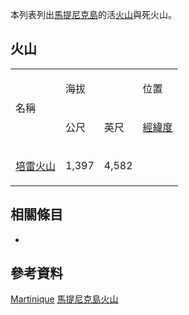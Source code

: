  
<!--This list is split from its main article where many elevations are incorrect-->
{{GeoGroupTemplate}}
{{seealso|火山列表}}
本列表列出[[馬提尼克島|馬提尼克島]]的活[[火山|火山]]與死火山。

== 火山 ==
{| border="1" cellpadding="1" cellspacing="0" 
|- align="center" bgcolor="cccccc"
| rowspan="2"|名稱 ||colspan ="2"| 海拔 || 位置  ||rowspan="2"| 最近爆發
|- align="center" bgcolor="cccccc"
| 公尺||英尺||[[經緯度|經緯度]]
|- align="right"
| align="left"| [[培雷火山|培雷火山]] ||1,397||4,582||{{coord|14.82|N|61.17|W|type:mountain_region:FR}}||1932
|}

== 相關條目 ==
* {{tsl|en|List of mountains in Martinique|馬提尼克島山峰列表}}

== 參考資料 ==
{{Reflist}}
{{Global Volcanism Program}}

[[Category:火山列表|Martinique]]
[[Category:馬提尼克島火山|]]
